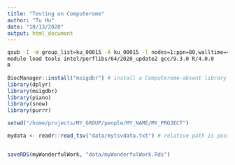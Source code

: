 ```yaml
---
title: "Testing on Computerome"
author: "Tu Hu"
date: "10/13/2020"
output: html_document
---
```


```bash
qsub -I -W group_list=ku_00015 -A ku_00015 -l nodes=1:ppn=80,walltime=40:00:00
module load tools intel/perflibs/64/2020_update2 gcc/9.3.0 R/4.0.0
R
```

```r
BiocManager::install("msigdbr") # install a Computerome-absent library (to a private library path) 
library(dplyr)
library(msigdbr)
library(piano)
library(snow)
library(purrr)
```

```r
setwd("/home/projects/MY_GROUP/people/MY_NAME/MY_PROJECT")
```

```r
mydata <- readr::read_tsv("data/mytsvdata.txt") # relative path is possible :-)

```

```r

```

```r
saveRDS(myWonderfulWork, "data/myWonderfulWork.Rds")
```


